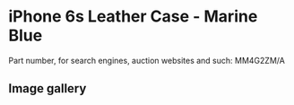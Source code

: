 
# iPhone 6s Leather Case - Marine Blue

Part number, for search engines, auction websites and such: MM4G2ZM/A

## Image gallery

<div style={{ width: "768px" }}>
  <GalleryComponent
    images={[
      {
        original: "/everysource/MM4G2.webp",
        thumbnail: "/everypreview/MM4G2.webp",
      },
      {
        original: "/everysource/MM4G2_AV1_GOLD.webp",
        thumbnail: "/everypreview/MM4G2_AV1_GOLD.webp",
      },
      {
        original: "/everysource/MM4G2_AV1_SILVER.webp",
        thumbnail: "/everypreview/MM4G2_AV1_SILVER.webp",
      },
      {
        original: "/everysource/MM4G2_AV1_SPACE_GRAY.webp",
        thumbnail: "/everypreview/MM4G2_AV1_SPACE_GRAY.webp",
      }
    ]}
  />
</div>